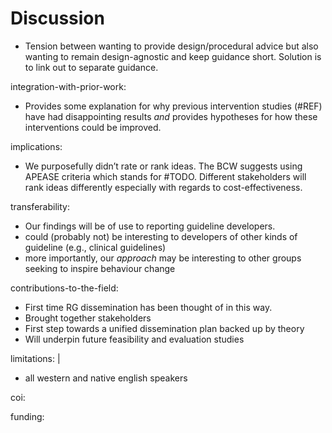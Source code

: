 # Discussion

* Tension between wanting to provide design/procedural advice but also wanting to remain design-agnostic and keep guidance short. Solution is to link out to separate guidance.

integration-with-prior-work:

* Provides some explanation for why previous intervention studies (#REF) have had disappointing results _and_ provides hypotheses for how these interventions could be improved.

implications:

* We purposefully didn't rate or rank ideas. The BCW suggests using APEASE criteria which stands for #TODO. Different stakeholders will rank ideas differently especially with regards to cost-effectiveness.

transferability:

* Our findings will be of use to reporting guideline developers.
* could (probably not) be interesting to developers of other kinds of guideline (e.g., clinical guidelines)
* more importantly, our _approach_ may be interesting to other groups seeking to inspire behaviour change

contributions-to-the-field:

* First time RG dissemination has been thought of in this way.
* Brought together stakeholders
* First step towards a unified dissemination plan backed up by theory
* Will underpin future feasibility and evaluation studies

limitations: |
  
* all western and native english speakers

coi:

funding:
